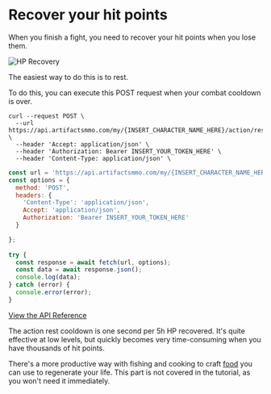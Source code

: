 # Recover your hit points

When you finish a fight, you need to recover your hit points when you lose them.

![HP Recovery](https://artifactsmmo.com/images/docs/hp_recovery.png)

The easiest way to do this is to rest.

To do this, you can execute this POST request when your combat cooldown is over.
 
```http filename="cURL" copy
curl --request POST \
  --url https://api.artifactsmmo.com/my/{INSERT_CHARACTER_NAME_HERE}/action/rest \
  --header 'Accept: application/json' \
  --header 'Authorization: Bearer INSERT_YOUR_TOKEN_HERE' \
  --header 'Content-Type: application/json' \
```
```js filename="Javascript" copy
const url = 'https://api.artifactsmmo.com/my/{INSERT_CHARACTER_NAME_HERE}/action/rest';
const options = {
  method: 'POST',
  headers: {
    'Content-Type': 'application/json',
    Accept: 'application/json',
    Authorization: 'Bearer INSERT_YOUR_TOKEN_HERE'
  }

};
  
try {
  const response = await fetch(url, options);
  const data = await response.json();
  console.log(data);
} catch (error) {
  console.error(error);
}
```

[View the API Reference](https://api.artifactsmmo.com/docs/#/operations/action_move_my__name__action_move_post)


The action rest cooldown is one second per 5h HP recovered. 
It's quite effective at low levels, but quickly becomes very time-consuming when you have thousands of hit points.

There's a more productive way with fishing and cooking to craft [food](https://artifactsmmo.com/encyclopedia/items?type=consumable) you can use to regenerate your life. This part is not covered in the tutorial, as you won't need it immediately.

